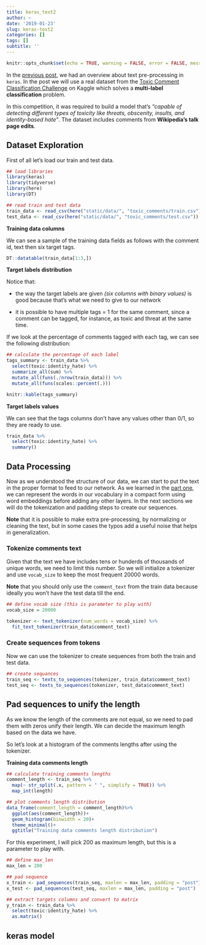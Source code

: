 ```yaml
---
title: keras_text2
author: ~
date: '2019-01-23'
slug: keras-text2
categories: []
tags: []
subtitle: ''
---
```

```r
knitr::opts_chunk$set(echo = TRUE, warning = FALSE, error = FALSE, message = FALSE)
```

In the [previous post](https://www.onceupondata.com/2019/01/21/keras-text-part1/), we had an overview about text pre-processing in `keras`. In the post we will use a real dataset from the [Toxic Comment Classification Challenge](https://www.kaggle.com/c/jigsaw-toxic-comment-classification-challenge) on Kaggle which solves a **multi-label classification** problem.

In this competition, it was required to build a model that’s *"capable of detecting different types of toxicity like threats, obscenity, insults, and identity-based hate"*. The dataset includes comments from **Wikipedia’s talk page edits**.


## Dataset Exploration 

First of all let's load our train and test data.

```r
## load libraries
library(keras)
library(tidyverse)
library(here)
library(DT)
```

```r
## read train and test data
train_data <- read_csv(here("static/data/", "toxic_comments/train.csv"))
test_data <- read_csv(here("static/data/", "toxic_comments/test.csv"))
```

**Training data columns**

We can see a sample of the training data fields as follows with the comment id, text then six target tags.

```r
DT::datatable(train_data[1:3,])
```

**Target labels distribution**

Notice that:

- the way the target labels are given *(six columns with binary values)* is good because that's what we need to give to our network

- it is possible to have multiple tags = 1 for the same comment, since a comment can be tagged, for instance, as toxic and threat at the same time.

If we look at the percentage of comments tagged with each tag, we can see the following distribution:

```r
## calculate the percentage of each label
tags_summary <- train_data %>% 
  select(toxic:identity_hate) %>% 
  summarize_all(sum) %>% 
  mutate_all(funs(./nrow(train_data))) %>% 
  mutate_all(funs(scales::percent(.)))

knitr::kable(tags_summary)
```

**Target labels values**

We can see that the tags columns don't have any values other than 0/1, so they are ready to use.

```r
train_data %>% 
  select(toxic:identity_hate) %>% 
  summary()
```

## Data Processing

Now as we understood the structure of our data, we can start to put the text in the proper format to feed to our network. As we learned in the [part one](https://www.onceupondata.com/2019/01/21/keras-text-part1/), we can represent the words in our vocabulary in a compact form using word embeddings before adding any other layers. In the next sections we will do the tokenization and padding steps to create our sequences. 

**Note** that it is possible to make extra pre-processing, by normalizing or cleaning the text, but in some cases the typos add a useful noise that helps in generalization. 

### Tokenize comments text 

Given that the text we have includes tens or hunderds of thousands of unique words, we need to limit this number. So we will initialize a tokenizer and use `vocab_size` to keep the most frequent 20000 words.

**Note** that you should only use the `comment_text` from the train data because ideally you won't have the test data till the end.

```r
## define vocab size (this is parameter to play with)
vocab_size = 20000

tokenizer <- text_tokenizer(num_words = vocab_size) %>% 
  fit_text_tokenizer(train_data$comment_text)
```

### Create sequences from tokens

Now we can use the tokenizer to create sequences from both the train and test data.

```r
## create sequances
train_seq <- texts_to_sequences(tokenizer, train_data$comment_text)
test_seq <- texts_to_sequences(tokenizer, test_data$comment_text)
```

## Pad sequences to unify the length

As we know the length of the comments are not equal, so we need to pad them with zeros unify their length. We can decide the maximum length based on the data we have. 

So let's look at a histogram of the comments lengths after using the tokenizer.

**Training data comments length**

```r
## calculate training comments lengths
comment_length <- train_seq %>% 
  map(~ str_split(.x, pattern = " ", simplify = TRUE)) %>% 
  map_int(length)

## plot comments length distribution
data_frame(comment_length = comment_length)%>% 
  ggplot(aes(comment_length))+
  geom_histogram(binwidth = 20)+
  theme_minimal()+
  ggtitle("Training data comments length distribution")
```

For this experiment, I will pick 200 as maximum length, but this is a parameter to play with.

```r
## define max_len
max_len = 200

## pad sequence
x_train <- pad_sequences(train_seq, maxlen = max_len, padding = "post")
x_test <- pad_sequences(test_seq, maxlen = max_len, padding = "post")
```


```r
## extract targets columns and convert to matrix
y_train <- train_data %>% 
  select(toxic:identity_hate) %>% 
  as.matrix()
```

## keras model


